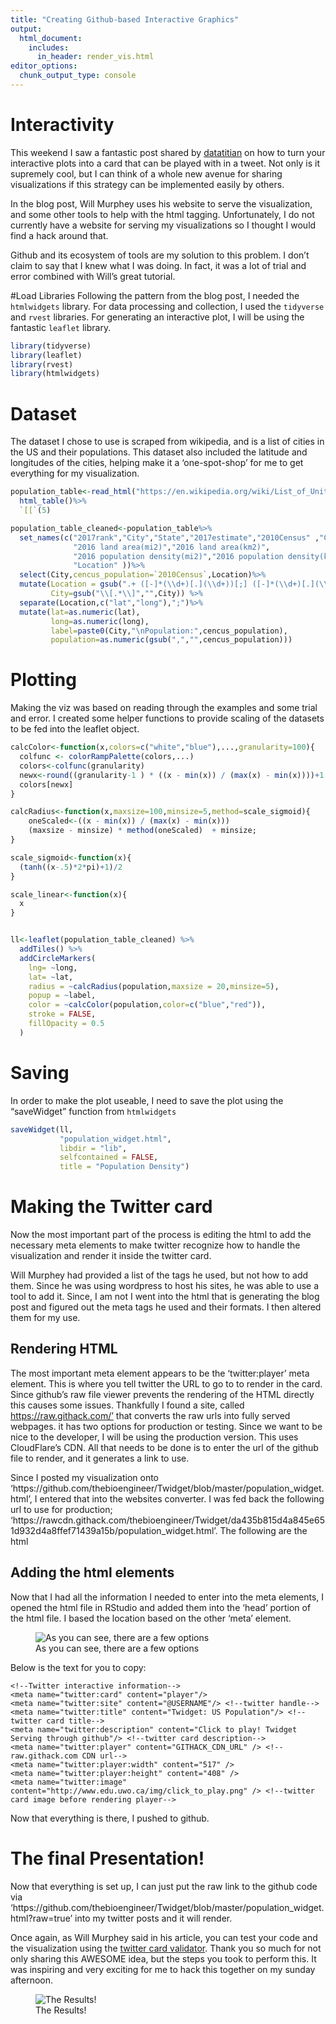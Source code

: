 ```yaml
---
title: "Creating Github-based Interactive Graphics" 
output:
  html_document:
    includes:
      in_header: render_vis.html
editor_options:
  chunk_output_type: console
---
```


# Interactivity
This weekend I saw a fantastic post shared by [datatitian](https://datatitian.com/how-to-turn-your-ggplot2-visualization-into-an-interactive-tweet/) on how to turn your interactive plots into a card that can be played with in a tweet. Not only is it supremely cool, but I can think of a whole new avenue for sharing visualizations if this strategy can be implemented easily by others. 

In the blog post, Will Murphey uses his website to serve the visualization, and some other tools to help with the html tagging. Unfortunately, I do not currently have a website for serving my visualizations so I thought I would find a hack around that. 

Github and its ecosystem of tools are my solution to this problem. I don't claim to say that I knew what I was doing. In fact, it was a lot of trial and error combined with Will's great tutorial.

#Load Libraries
Following the pattern from the blog post, I needed the `htmlwidgets` library. For data processing and collection, I used the  `tidyverse` and `rvest` libraries. For generating an interactive plot, I will be using the fantastic `leaflet` library.
```r
library(tidyverse)
library(leaflet)
library(rvest)
library(htmlwidgets)
```

# Dataset
The dataset I chose to use is scraped from wikipedia, and is a list of cities in the US and their populations. This dataset also included the latitude and longitudes of the cities, helping make it a 'one-spot-shop' for me to get everything for my visualization. 

```r

population_table<-read_html("https://en.wikipedia.org/wiki/List_of_United_States_cities_by_population")%>%
  html_table()%>%
  `[[`(5)

population_table_cleaned<-population_table%>%
  set_names(c("2017rank","City","State","2017estimate","2010Census" ,"Change",
              "2016 land area(mi2)","2016 land area(km2)",
              "2016 population density(mi2)","2016 population density(ki2)",
              "Location" ))%>%
  select(City,cencus_population=`2010Census`,Location)%>%
  mutate(Location = gsub(".+ ([-]*(\\d+)[.](\\d+))[;] ([-]*(\\d+)[.](\\d+)).*","\\1;\\4",Location),
         City=gsub("\\[.*\\]","",City)) %>%
  separate(Location,c("lat","long"),";")%>%
  mutate(lat=as.numeric(lat),
         long=as.numeric(long),
         label=paste0(City,"\nPopulation:",cencus_population),
         population=as.numeric(gsub(",","",cencus_population)))

```

# Plotting
Making the viz was based on reading through the examples and some trial and error. I created some helper functions to provide scaling of the datasets to be fed into the leaflet object.

```r

calcColor<-function(x,colors=c("white","blue"),...,granularity=100){
  colfunc <- colorRampPalette(colors,...)
  colors<-colfunc(granularity)
  newx<-round((granularity-1 ) * ((x - min(x)) / (max(x) - min(x))))+1
  colors[newx]
}

calcRadius<-function(x,maxsize=100,minsize=5,method=scale_sigmoid){
    oneScaled<-((x - min(x)) / (max(x) - min(x)))
    (maxsize - minsize) * method(oneScaled)  + minsize;
}

scale_sigmoid<-function(x){
  (tanh((x-.5)*2*pi)+1)/2
}

scale_linear<-function(x){
  x
}


ll<-leaflet(population_table_cleaned) %>% 
  addTiles() %>%
  addCircleMarkers(
    lng= ~long,
    lat= ~lat,
    radius = ~calcRadius(population,maxsize = 20,minsize=5),
    popup = ~label,
    color = ~calcColor(population,color=c("blue","red")),
    stroke = FALSE,
    fillOpacity = 0.5
  )


```

# Saving
In order to make the plot useable, I need to save the plot using the "saveWidget" function from `htmlwidgets`

```r
saveWidget(ll,
           "population_widget.html",     
           libdir = "lib",
           selfcontained = FALSE,
           title = "Population Density")

```

# Making the Twitter card
Now the most important part of the process is editing the html to add the necessary meta elements to make twitter recognize how to handle the visualization and render it inside the twitter card. 

Will Murphey had provided a list of the tags he used, but not how to add them. Since he was using wordpress to host his sites, he was able to use a tool to add it. Since, I am not I went into the html that is generating the blog post and figured out the meta tags he used and their formats. I then altered them for my use. 

## Rendering HTML
The most important meta element appears to be the 'twitter:player' meta element. This is where you tell twitter the URL to go to to render in the card. Since github's raw file viewer prevents the rendering of the HTML directly this causes some issues. Thankfully I found a site, called [https://raw.githack.com/'](https://raw.githack.com/) that converts the raw urls into fully served webpages. it has two options for production or testing. Since we want to be nice to the developer, I will be using the production version. This uses CloudFlare's CDN. All that needs to be done is to enter the url of the github file to render, and it generates a link to use. 

Since I posted my visualization onto 'https://github.com/thebioengineer/Twidget/blob/master/population_widget.html', I entered that into the websites converter. I was fed back the following url to use for production; 'https://rawcdn.githack.com/thebioengineer/Twidget/da435b815d4a845e651d932d4a8ffef71439a15b/population_widget.html'. The following are the html 

## Adding the html elements
Now that I had all the information I needed to enter into the meta elements, I opened the html file in RStudio and added them into the 'head' portion of the html file. I based the location based on the other 'meta' element.

![As you can see, there are a few options](editing_html.png)


Below is the text for you to copy:
```
<!--Twitter interactive information-->
<meta name="twitter:card" content="player"/>
<meta name="twitter:site" content="@USERNAME"/> <!--twitter handle-->
<meta name="twitter:title" content="Twidget: US Population"/> <!--twitter card title-->
<meta name="twitter:description" content="Click to play! Twidget Serving through github"/> <!--twitter card description-->
<meta name="twitter:player" content="GITHACK_CDN_URL" /> <!--raw.githack.com CDN url-->
<meta name="twitter:player:width" content="517" /> 
<meta name="twitter:player:height" content="408" />
<meta name="twitter:image" content="http://www.edu.uwo.ca/img/click_to_play.png" /> <!--twitter card image before rendering player-->
```
Now that everything is there, I pushed to github. 

# The final Presentation!

Now that everything is set up, I can just put the raw link to the github code via 'https://github.com/thebioengineer/Twidget/blob/master/population_widget.html?raw=true' into my twitter posts and it will render. 

Once again, as Will Murphey said in his article, you can test your code and the visualization using the [twitter card validator](https://cards-dev.twitter.com/validator). Thank you so much for not only sharing this AWESOME idea, but the steps you took to perform this. It was inspiring and very exciting for me to hack this together on my sunday afternoon. 


![The Results!](testing_html.png)




